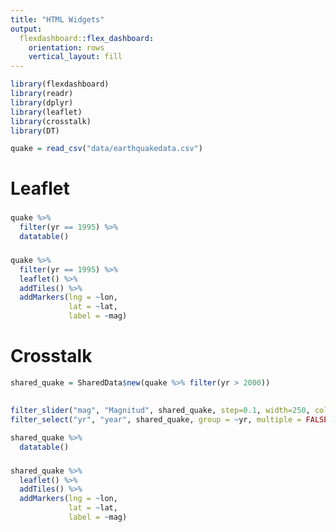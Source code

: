```yaml
---
title: "HTML Widgets"
output: 
  flexdashboard::flex_dashboard:
    orientation: rows
    vertical_layout: fill
---
```


```r
library(flexdashboard)
library(readr)
library(dplyr)
library(leaflet)
library(crosstalk)
library(DT)
```


```r
quake = read_csv("data/earthquakedata.csv")
```

# Leaflet

###

```r
quake %>% 
  filter(yr == 1995) %>% 
  datatable()
```


### 

```r
quake %>% 
  filter(yr == 1995) %>% 
  leaflet() %>% 
  addTiles() %>% 
  addMarkers(lng = ~lon, 
             lat = ~lat, 
             label = ~mag)
```


# Crosstalk

```r
shared_quake = SharedData$new(quake %>% filter(yr > 2000))
```

##

###

```r
filter_slider("mag", "Magnitud", shared_quake, step=0.1, width=250, column=~mag)
filter_select("yr", "year", shared_quake, group = ~yr, multiple = FALSE)
```


```r
shared_quake %>% 
  datatable()
```

###

```r
shared_quake %>% 
  leaflet() %>% 
  addTiles() %>% 
  addMarkers(lng = ~lon,
             lat = ~lat,
             label = ~mag)
```























